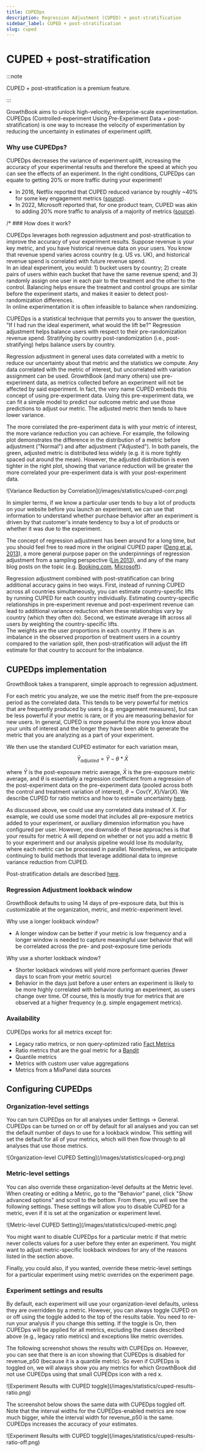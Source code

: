 ```yaml
---
title: CUPEDps
description: Regression Adjustment (CUPED) + post-stratification
sidebar_label: CUPED + post-stratification
slug: cuped
---
```



# CUPED + post-stratification

:::note

CUPED + post-stratification is a premium feature.

:::

GrowthBook aims to unlock high-velocity, enterprise-scale experimentation. CUPEDps (Controlled-experiment Using Pre-Experiment Data + post-stratification) is one way to increase the velocity of experimentation by reducing the uncertainty in estimates of experiment uplift.

### Why use CUPEDps?

CUPEDps decreases the variance of experiment uplift, increasing the accuracy of your experimental results and therefore the speed at which you can see the effects of an experiment. In the right conditions, CUPEDps can equate to getting 20% or more traffic during your experiment!

- In 2016, Netflix reported that CUPED reduced variance by roughly ~40% for some key engagement metrics ([source](https://www.kdd.org/kdd2016/papers/files/adp0945-xieA.pdf)).
- In 2022, Microsoft reported that, for one product team, CUPED was akin to adding 20% more traffic to analysis of a majority of metrics ([source](https://www.microsoft.com/en-us/research/group/experimentation-platform-exp/articles/deep-dive-into-variance-reduction/)).

/* ### How does it work?

CUPEDps leverages both regression adjustment and post-stratification to improve the accuracy of your experiment results.  Suppose revenue is your key metric, and you have historical revenue data on your users.  You know that revenue spend varies across country (e.g. US vs. UK), and historical revenue spend is correlated with future revenue spend.  
In an ideal experiment, you would: 1) bucket users by country; 2) create pairs of users within each bucket that have the same revenue spend; and 3) randomly assign one user in each pair to the treatment and the other to the control.  Balancing helps ensure the treatment and control groups are similar before the experiment starts, and makes it easier to detect post-randomization differences.  
In online experimentation it is often infeasible to balance when randomizing. 

CUPEDps is a statistical technique that permits you to answer the question, "If I had run the ideal experiment, what would the lift be?"
Regression adjustment helps balance users with respect to their pre-randomization revenue spend.
Stratifying by country post-randomization (i.e., post-stratifying) helps balance users by country.  

Regression adjustment in general uses data correlated with a metric to reduce our uncertainty about that metric and the statistics we compute. Any data correlated with the metric of interest, but uncorrelated with variation assignment can be used. GrowthBook (and many others) use pre-experiment data, as metrics collected before an experiment will not be affected by said experiment. In fact, the very name CUPED embeds this concept of using pre-experiment data. Using this pre-experiment data, we can fit a simple model to predict our outcome metric and use those predictions to adjust our metric. The adjusted metric then tends to have lower variance.

The more correlated the pre-experiment data is with your metric of interest, the more variance reduction you can achieve. For example, the following plot demonstrates the difference in the distribution of a metric before adjustment ("Normal") and after adjustment ("Adjusted"). In both panels, the green, adjusted metric is distributed less widely (e.g. it is more tightly spaced out around the mean). However, the adjusted distribution is even tighter in the right plot, showing that variance reduction will be greater the more correlated your pre-experiment data is with your post-experiment data.

<MaxWidthImage maxWidth={600}>
  ![Variance Reduction by Correlation](/images/statistics/cuped-corr.png)
</MaxWidthImage>

In simpler terms, if we know a particular user tends to buy a lot of products on your website before you launch an experiment, we can use that information to understand whether purchase behavior after an experiment is driven by that customer's innate tendency to buy a lot of products or whether it was due to the experiment.

The concept of regression adjustment has been around for a long time, but you should feel free to read more in the original CUPED paper ([Deng et al. 2013](https://exp-platform.com/Documents/2013-02-CUPED-ImprovingSensitivityOfControlledExperiments.pdf)), a more general purpose paper on the underpinnings of regression adjustment from a sampling perspective ([Lin 2013](https://projecteuclid.org/journals/annals-of-applied-statistics/volume-7/issue-1/Agnostic-notes-on-regression-adjustments-to-experimental-data--Reexamining/10.1214/12-AOAS583.full)), and any of the many blog posts on the topic (e.g. [Booking.com](https://booking.ai/how-booking-com-increases-the-power-of-online-experiments-with-cuped-995d186fff1d), [Microsoft](https://www.microsoft.com/en-us/research/group/experimentation-platform-exp/articles/deep-dive-into-variance-reduction/)).

Regression adjustment combined with post-stratification can bring additional accuracy gains in two ways. 
First, instead of running CUPED across all countries simultaneously, you can estimate country-specific lifts by running CUPED for each country individually.
Estimating country-specific relationships in pre-experiment revenue and post-experiment revenue can lead to additional variance reduction when these relationships vary by country (which they often do). 
Second, we estimate average lift across all users by weighting the country-specific lifts.  
The weights are the user proportions in each country. 
If there is an imbalance in the observed proportion of treatment users in a country compared to the variation split, then post-stratification will adjust the lift estimate for that country to account for the imbalance.

## CUPEDps implementation

GrowthBook takes a transparent, simple approach to regression adjustment.

For each metric you analyze, we use the metric itself from the pre-exposure period as the correlated data. This tends to be very powerful for metrics that are frequently produced by users (e.g. engagement measures), but can be less powerful if your metric is rare, or if you are measuring behavior for new users. In general, CUPED is more powerful the more you know about your units of interest and the longer they have been able to generate the metric that you are analyzing as a part of your experiment.

We then use the standard CUPED estimator for each variation mean,

$$
\bar{Y}_{adjusted} = \bar{Y} - \theta * \bar{X}
$$

where $\bar{Y}$ is the post-exposure metric average, $\bar{X}$ is the pre-exposure metric average, and $\theta$ is essentially a regression coefficient from a regression of the post-experiment data on the pre-experiment data (pooled across both the control and treatment variation of interest), $\theta = \text{Cov}(Y, X) / \text{Var}(X)$. We describe CUPED for ratio metrics and how to estimate uncertainty [here](/statistics/cuped-technical).

As discussed above, we could use any correlated data instead of $X$. For example, we could use some model that includes all pre-exposure metrics added to your experiment, or auxiliary dimension information you have configured per user. However, one downside of these approaches is that your results for metric A will depend on whether or not you add a metric B to your experiment and our analysis pipeline would lose its modularity, where each metric can be processed in parallel. Nonetheless, we anticipate continuing to build methods that leverage additional data to improve variance reduction from CUPED.

Post-stratification details are described [here](/statistics/post-stratification).

### Regression Adjustment lookback window

GrowthBook defaults to using 14 days of pre-exposure data, but this is customizable at the organization, metric, and metric-experiment level.

Why use a longer lookback window?

- A longer window can be better if your metric is low frequency and a longer window is needed to capture meaningful user behavior that will be correlated across the pre- and post-exposure time periods

Why use a shorter lookback window?

- Shorter lookback windows will yield more performant queries (fewer days to scan from your metric source)
- Behavior in the days just before a user enters an experiment is likely to be more highly correlated with behavior during an experiment, as users change over time. Of course, this is mostly true for metrics that are observed at a higher frequency (e.g. simple engagement metrics).

### Availability

CUPEDps works for all metrics except for:

- Legacy ratio metrics, or non query-optimized ratio [Fact Metrics](/app/metrics#fact-tables)
- Ratio metrics that are the goal metric for a [Bandit](/bandits/overview)
- Quantile metrics
- Metrics with custom user value aggregations
- Metrics from a MixPanel data sources

## Configuring CUPEDps

### Organization-level settings

You can turn CUPEDps on for all analyses under Settings → General. CUPEDps can be turned on or off by default for all analyses and you can set the default number of days to use for a lookback window. This setting will set the default for all of your metrics, which will then flow through to all analyses that use those metrics.

<MaxWidthImage maxWidth={800} border>
  ![Organization-level CUPED Setting](/images/statistics/cuped-org.png)
</MaxWidthImage>

### Metric-level settings

You can also override these organization-level defaults at the Metric level. When creating or editing a Metric, go to the "Behavior" panel, click "Show advanced options" and scroll to the bottom. From there, you will see the following settings. These settings will allow you to disable CUPED for a metric, even if it is set at the organization or experiment level.

<MaxWidthImage maxWidth={700}>
  ![Metric-level CUPED Setting](/images/statistics/cuped-metric.png)
</MaxWidthImage>

You might want to disable CUPEDps for a particular metric if that metric never collects values for a user before they enter an experiment. You might want to adjust metric-specific lookback windows for any of the reasons listed in the section above.

Finally, you could also, if you wanted, override these metric-level settings for a particular experiment using metric overrides on the experiment page.

### Experiment settings and results

By default, each experiment will use your organization-level defaults, unless they are overridden by a metric. However, you can always toggle CUPED on or off using the toggle added to the top of the results table. You need to re-run your analysis if you change this setting.
If the toggle is On, then CUPEDps will be applied for all metrics, excluding the cases described above (e.g., legacy ratio metrics) and exceptions like metric overrides.

The following screenshot shows the results with CUPEDps on.
However, you can see that there is an icon showing that CUPEDps is disabled for revenue_p50 (because it is a quantile metric).
So even if CUPEDps is toggled on, we will always show you any metrics for which GrowthBook did not use CUPEDps using that small CUPEDps icon with a red x.

<MaxWidthImage maxWidth={800}>
  ![Experiment Results with CUPED toggle](/images/statistics/cuped-results-ratio.png)
</MaxWidthImage>

The screenshot below shows the same data with CUPEDps toggled off.
Note that the interval widths for the CUPEDps-enabled metrics are now much bigger, while the interval width for revenue_p50 is the same.
CUPEDps increases the accuracy of your estimates.

<MaxWidthImage maxWidth={800}>
  ![Experiment Results with CUPED toggle](/images/statistics/cuped-results-ratio-off.png)
</MaxWidthImage> 

